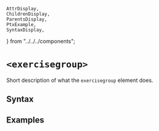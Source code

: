     AttrDisplay,
    ChildrenDisplay,
    ParentsDisplay,
    PtxExample,
    SyntaxDisplay,
} from "../../../components";

# `<exercisegroup>`

Short description of what the `exercisegroup` element does.

## Syntax

<SyntaxDisplay name="exercisegroup" />

## Examples

    